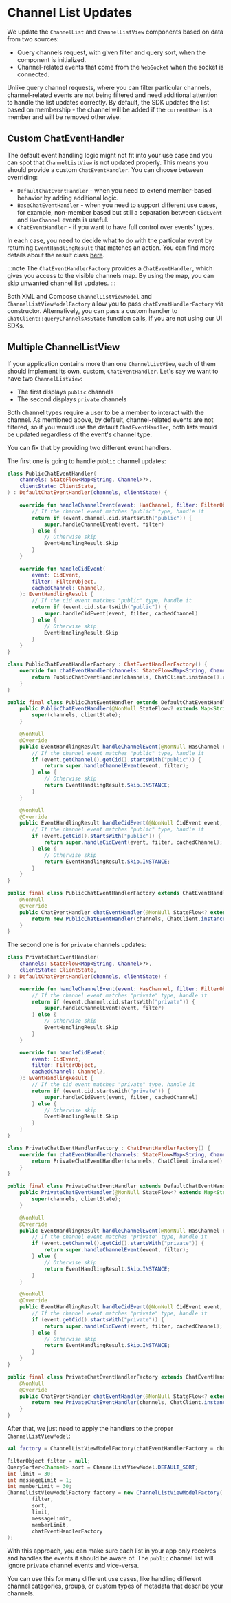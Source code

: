 
# Channel List Updates

We update the `ChannelList` and `ChannelListView` components based on data from two sources:
- Query channels request, with given filter and query sort, when the component is initialized.
- Channel-related events that come from the `WebSocket` when the socket is connected.

Unlike query channel requests, where you can filter particular channels, channel-related events are not being filtered and need additional attention to handle the list updates correctly.
By default, the SDK updates the list based on membership - the channel will be added if the `currentUser` is a member and will be removed otherwise.

## Custom ChatEventHandler

The default event handling logic might not fit into your use case and you can spot that `ChannelListView` is not updated properly. This means you should provide a custom `ChatEventHandler`.
You can choose between overriding:
- `DefaultChatEventHandler` - when you need to extend member-based behavior by adding additional logic.
- `BaseChatEventHandler` - when you need to support different use cases, for example, non-member based but still a separation between `CidEvent` and `HasChannel` events is useful.
- `ChatEventHandler` - if you want to have full control over events' types.

In each case, you need to decide what to do with the particular event by returning `EventHandlingResult` that matches an action.
You can find more details about the result class [here](https://github.com/GetStream/stream-chat-android/blob/main/stream-chat-android-state/src/main/java/io/getstream/chat/android/state/event/handler/chat/ChatEventHandler.kt#L50).

:::note
The `ChatEventHandlerFactory` provides a `ChatEventHandler`, which gives you access to the visible channels map. By using the map, you can skip unwanted channel list updates.
:::

Both XML and Compose `ChannelListViewModel` and `ChannelListViewModelFactory` allow you to pass `chatEventHandlerFactory` via constructor.
Alternatively, you can pass a custom handler to `ChatClient::queryChannelsAsState` function calls, if you are not using our UI SDKs.

## Multiple ChannelListView

If your application contains more than one `ChannelListView`, each of them should implement its own, custom, `ChatEventHandler`.
Let's say we want to have two `ChannelListView`:
- The first displays `public` channels
- The second displays `private` channels

Both channel types require a user to be a member to interact with the channel. As mentioned above, by default, channel-related events are not filtered, so if you would use the default `ChatEventHandler`, both lists would be updated regardless of the event's channel type.

You can fix that by providing two different event handlers.

The first one is going to handle `public` channel updates:

<Tabs>
<TabItem value="kotlin" label="Kotlin">

```kotlin
class PublicChatEventHandler(
    channels: StateFlow<Map<String, Channel>?>,
    clientState: ClientState,
) : DefaultChatEventHandler(channels, clientState) {

    override fun handleChannelEvent(event: HasChannel, filter: FilterObject): EventHandlingResult {
        // If the channel event matches "public" type, handle it
        return if (event.channel.cid.startsWith("public")) {
            super.handleChannelEvent(event, filter)
        } else {
            // Otherwise skip
            EventHandlingResult.Skip
        }
    }

    override fun handleCidEvent(
        event: CidEvent,
        filter: FilterObject,
        cachedChannel: Channel?,
    ): EventHandlingResult {
        // If the cid event matches "public" type, handle it
        return if (event.cid.startsWith("public")) {
            super.handleCidEvent(event, filter, cachedChannel)
        } else {
            // Otherwise skip
            EventHandlingResult.Skip
        }
    }
}

class PublicChatEventHandlerFactory : ChatEventHandlerFactory() {
    override fun chatEventHandler(channels: StateFlow<Map<String, Channel>?>): ChatEventHandler {
        return PublicChatEventHandler(channels, ChatClient.instance().clientState)
    }
}
```
</TabItem>

<TabItem value="java" label="Java">

```java
public final class PublicChatEventHandler extends DefaultChatEventHandler {
    public PublicChatEventHandler(@NonNull StateFlow<? extends Map<String, Channel>> channels, @NonNull ClientState clientState) {
        super(channels, clientState);
    }

    @NonNull
    @Override
    public EventHandlingResult handleChannelEvent(@NonNull HasChannel event, @NonNull FilterObject filter) {
        // If the channel event matches "public" type, handle it
        if (event.getChannel().getCid().startsWith("public")) {
            return super.handleChannelEvent(event, filter);
        } else {
            // Otherwise skip
            return EventHandlingResult.Skip.INSTANCE;
        }
    }

    @NonNull
    @Override
    public EventHandlingResult handleCidEvent(@NonNull CidEvent event, @NonNull FilterObject filter, @Nullable Channel cachedChannel) {
        // If the channel event matches "public" type, handle it
        if (event.getCid().startsWith("public")) {
            return super.handleCidEvent(event, filter, cachedChannel);
        } else {
            // Otherwise skip
            return EventHandlingResult.Skip.INSTANCE;
        }
    }
}

public final class PublicChatEventHandlerFactory extends ChatEventHandlerFactory {
    @NonNull
    @Override
    public ChatEventHandler chatEventHandler(@NonNull StateFlow<? extends Map<String, Channel>> channels) {
        return new PublicChatEventHandler(channels, ChatClient.instance().getClientState());
    }
}
```
</TabItem>
</Tabs>

The second one is for `private` channels updates:

<Tabs>
<TabItem value="kotlin" label="Kotlin">

```kotlin
class PrivateChatEventHandler(
    channels: StateFlow<Map<String, Channel>?>,
    clientState: ClientState,
) : DefaultChatEventHandler(channels, clientState) {

    override fun handleChannelEvent(event: HasChannel, filter: FilterObject): EventHandlingResult {
        // If the channel event matches "private" type, handle it
        return if (event.channel.cid.startsWith("private")) {
            super.handleChannelEvent(event, filter)
        } else {
            // Otherwise skip
            EventHandlingResult.Skip
        }
    }

    override fun handleCidEvent(
        event: CidEvent,
        filter: FilterObject,
        cachedChannel: Channel?,
    ): EventHandlingResult {
        // If the cid event matches "private" type, handle it
        return if (event.cid.startsWith("private")) {
            super.handleCidEvent(event, filter, cachedChannel)
        } else {
            // Otherwise skip
            EventHandlingResult.Skip
        }
    }
}

class PrivateChatEventHandlerFactory : ChatEventHandlerFactory() {
    override fun chatEventHandler(channels: StateFlow<Map<String, Channel>?>): ChatEventHandler {
        return PrivateChatEventHandler(channels, ChatClient.instance().clientState)
    }
}
```
</TabItem>

<TabItem value="java" label="Java">

```java
public final class PrivateChatEventHandler extends DefaultChatEventHandler {
    public PrivateChatEventHandler(@NonNull StateFlow<? extends Map<String, Channel>> channels, @NonNull ClientState clientState) {
        super(channels, clientState);
    }

    @NonNull
    @Override
    public EventHandlingResult handleChannelEvent(@NonNull HasChannel event, @NonNull FilterObject filter) {
        // If the channel event matches "private" type, handle it
        if (event.getChannel().getCid().startsWith("private")) {
            return super.handleChannelEvent(event, filter);
        } else {
            // Otherwise skip
            return EventHandlingResult.Skip.INSTANCE;
        }
    }

    @NonNull
    @Override
    public EventHandlingResult handleCidEvent(@NonNull CidEvent event, @NonNull FilterObject filter, @Nullable Channel cachedChannel) {
        // If the channel event matches "private" type, handle it
        if (event.getCid().startsWith("private")) {
            return super.handleCidEvent(event, filter, cachedChannel);
        } else {
            // Otherwise skip
            return EventHandlingResult.Skip.INSTANCE;
        }
    }
}

public final class PrivateChatEventHandlerFactory extends ChatEventHandlerFactory {
    @NonNull
    @Override
    public ChatEventHandler chatEventHandler(@NonNull StateFlow<? extends Map<String, Channel>> channels) {
        return new PrivateChatEventHandler(channels, ChatClient.instance().getClientState());
    }
}
```
</TabItem>
</Tabs>

After that, we just need to apply the handlers to the proper `ChannelListViewModel`:

<Tabs>
<TabItem value="kotlin" label="Kotlin">

```kotlin
val factory = ChannelListViewModelFactory(chatEventHandlerFactory = chatEventHandlerFactory)
```
</TabItem>

<TabItem value="java" label="Java">

```java
FilterObject filter = null;
QuerySorter<Channel> sort = ChannelListViewModel.DEFAULT_SORT;
int limit = 30;
int messageLimit = 1;
int memberLimit = 30;
ChannelListViewModelFactory factory = new ChannelListViewModelFactory(
        filter,
        sort,
        limit,
        messageLimit,
        memberLimit,
        chatEventHandlerFactory
);
```
</TabItem>
</Tabs>

With this approach, you can make sure each list in your app only receives and handles the events it should be aware of. The `public` channel list will ignore `private` channel events and vice-versa.

You can use this for many different use cases, like handling different channel categories, groups, or custom types of metadata that describe your channels.
